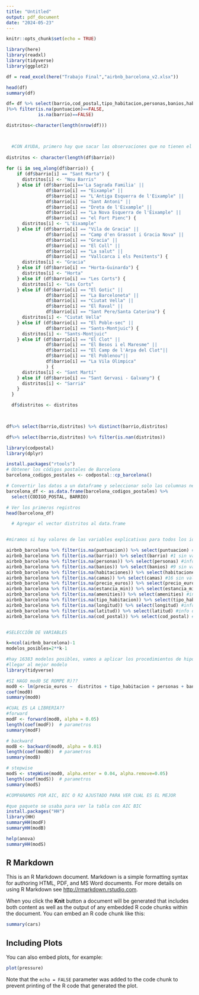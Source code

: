 ```yaml
---
title: "Untitled"
output: pdf_document
date: "2024-05-23"
---
```


```r
knitr::opts_chunk$set(echo = TRUE)
```


```r
library(here)
library(readxl)
library(tidyverse)
library(ggplot2)
```

```r
df = read_excel(here("Trabajo Final","airbnb_barcelona_v2.xlsx"))

head(df)
summary(df)
```



```r

df= df %>% select(barrio,cod_postal,tipo_habitacion,personas,banios,habitaciones,camas,precio_euros,	estancia_min,	puntuacion,	 Internet,	TV,	 Wifi,	Air_conditioning,	Elevator,	Breakfast,	Pets_allowed,	Cable_TV,	Pool,	Patio_or_balcony,	'24-hour_check-in',	Smart_lock
)%>% filter(is.na(puntuacion)==FALSE,
            is.na(barrio)==FALSE)


```



```r



distritos<-character(length(nrow(df)))



  #CON AYUDA, primero hay que sacar las observaciones que no tienen el dato del barrio para que funcione el codigo
  
distritos <- character(length(df$barrio))
  
for (i in seq_along(df$barrio)) {
    if (df$barrio[i] == "Sant Marta") {
      distritos[i] <- "Nou Barris"
    } else if (df$barrio[i]=='La Sagrada Familia' || 
               df$barrio[i] == "Eixample" || 
               df$barrio[i] == "L'Antiga Esquerra de l'Eixample" || 
               df$barrio[i] == "Sant Antoni" || 
               df$barrio[i] == "Dreta de l'Eixample" || 
               df$barrio[i] == "La Nova Esquerra de l'Eixample" || 
               df$barrio[i] == "el Fort Pienc") {
      distritos[i] <- "L'Eixample"
    } else if (df$barrio[i] == "Vila de Gracia" || 
               df$barrio[i] == "Camp d'en Grassot i Gracia Nova" || 
               df$barrio[i] == "Gracia" || 
               df$barrio[i] == "El Coll" || 
               df$barrio[i] == "La salut" || 
               df$barrio[i] == "Vallcarca i els Penitents") {
      distritos[i] <- "Gracia"
    } else if (df$barrio[i] == "Horta-Guinarda") {
      distritos[i] <- "Horta"
    } else if (df$barrio[i] == "Les Corts") {
      distritos[i] <- "Les Corts"
    } else if (df$barrio[i] == "El Gotic" || 
               df$barrio[i] == "La Barceloneta" || 
               df$barrio[i] == "Ciutat Vella" || 
               df$barrio[i] == "El Raval" || 
               df$barrio[i] == "Sant Pere/Santa Caterina") {
      distritos[i] <- "Ciutat Vella"
    } else if (df$barrio[i] == "El Poble-sec" || 
               df$barrio[i] == "Sants-Montjuic") {
      distritos[i] <- "Sants-Montjuic"
    } else if (df$barrio[i] == "El Clot" || 
               df$barrio[i] == "El Besos i el Maresme" || 
               df$barrio[i] == "El Camp de l'Arpa del Clot"||
               df$barrio[i] == "El Poblenou"||
               df$barrio[i] == "La Vila Olimpica"
               ) {
      distritos[i] <- "Sant Martí"
    } else if (df$barrio[i] == "Sant Gervasi - Galvany") {
      distritos[i] <- "Sarriá"
    }
  }

  df$distritos <- distritos

  

df%>% select(barrio,distritos) %>% distinct(barrio,distritos) 


```



```r
df%>% select(barrio,distritos) %>% filter(is.nan(distritos))
```


```r
library(codpostal)
library(dplyr)

install.packages("rtools")
# Obtener los códigos postales de Barcelona
barcelona_codigos_postales <- codpostal::cp_barcelona()

# Convertir los datos a un dataframe y seleccionar solo las columnas necesarias
barcelona_df <- as.data.frame(barcelona_codigos_postales) %>%
  select(CODIGO_POSTAL, BARRIO)

# Ver los primeros registros
head(barcelona_df)
```


```r
  
  # Agregar el vector distritos al data.frame


#miramos si hay valores de las variables explicativas para todos los id

airbnb_barcelona %>% filter(is.na(puntuacion)) %>% select(puntuacion) #3891 obs sin valor 
airbnb_barcelona %>% filter(is.na(barrio)) %>% select(barrio) #1 sin valor
airbnb_barcelona %>% filter(is.na(personas)) %>% select(personas) #info de todas
airbnb_barcelona %>% filter(is.na(banios)) %>% select(banios) #9 sin valor
airbnb_barcelona %>% filter(is.na(habitaciones)) %>% select(habitaciones) #3 sin valor
airbnb_barcelona %>% filter(is.na(camas)) %>% select(camas) #16 sin valor
airbnb_barcelona %>% filter(is.na(precio_euros)) %>% select(precio_euros) #info de todas
airbnb_barcelona %>% filter(is.na(estancia_min)) %>% select(estancia_min) #info de todas
airbnb_barcelona %>% filter(is.na(amenities)) %>% select(amenities) #info de todas
airbnb_barcelona %>% filter(is.na(tipo_habitacion)) %>% select(tipo_habitacion) #info de todas
airbnb_barcelona %>% filter(is.na(longitud)) %>% select(longitud) #info de todas
airbnb_barcelona %>% filter(is.na(latitud)) %>% select(latitud) #info de todas
airbnb_barcelona %>% filter(is.na(cod_postal)) %>% select(cod_postal) #506 sin valor


#SELECCIÓN DE VARIABLES

k=ncol(airbnb_barcelona)-1
modelos_posibles=2**k-1

#hay 16383 modelos posibles, vamos a aplicar los procedimientos de hipotesis para
#llegar al mejor modelo
library(tidyverse)

#SI HAGO mod0 SE ROMPE R)??
mod0 <- lm(precio_euros ~  distritos + tipo_habitacion + personas + banios + habitaciones + camas + amenities + estancia_min + puntuacion, data=airbnb_barcelona)
coef(mod0)
summary(mod0)

#CUAL ES LA LIBRERIA??
#forward
modF <- forward(mod0, alpha = 0.05)
length(coef(modF))  # parametros
summary(modF)

# backward
modB <- backward(mod0, alpha = 0.01)
length(coef(modB))  # parametros
summary(modB)

# stepwise
modS <- stepWise(mod0, alpha.enter = 0.04, alpha.remove=0.05)
length(coef(modS))  # parametros
summary(modS)

#COMPARAMOS POR AIC, BIC O R2 AJUSTADO PARA VER CUAL ES EL MEJOR

#que paquete se usaba para ver la tabla con AIC BIC
install.packages("HH")
library(HH)
summaryHH(modF)
summaryHH(modB)

help(anova)
summaryHH(modS)

```


## R Markdown

This is an R Markdown document. Markdown is a simple formatting syntax for authoring HTML, PDF, and MS Word documents. For more details on using R Markdown see <http://rmarkdown.rstudio.com>.

When you click the **Knit** button a document will be generated that includes both content as well as the output of any embedded R code chunks within the document. You can embed an R code chunk like this:

```r
summary(cars)
```

## Including Plots

You can also embed plots, for example:

```r
plot(pressure)
```

Note that the `echo = FALSE` parameter was added to the code chunk to prevent printing of the R code that generated the plot.
